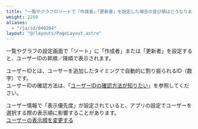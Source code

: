 ```yaml
---
title: "一覧やグラフのソートで「作成者」「更新者」を設定した場合の並び順はどうなりますか？"
weight: 2250
aliases:
  - "/ja/id/040204"
layout: "@/layouts/PageLayout.astro"
---
```




一覧やグラフの設定画面で「ソート」に「作成者」または「更新者」を設定すると、ユーザーIDの昇順／降順で表示されます。

ユーザーIDとは、ユーザーを追加したタイミングで自動的に割り振られるID（数字）です。  
ユーザーIDの確認方法は、「[ユーザーIDの確認方法が知りたい](/k/ja/id/040420.html)」を参照してください。

<Note>

ユーザー情報で「表示優先度」が設定されていると、アプリの設定でユーザーを選択する際の表示順に影響することがあります。  
[ユーザーの表示順を変更する](/general/ja/id/020254.html)

</Note>
